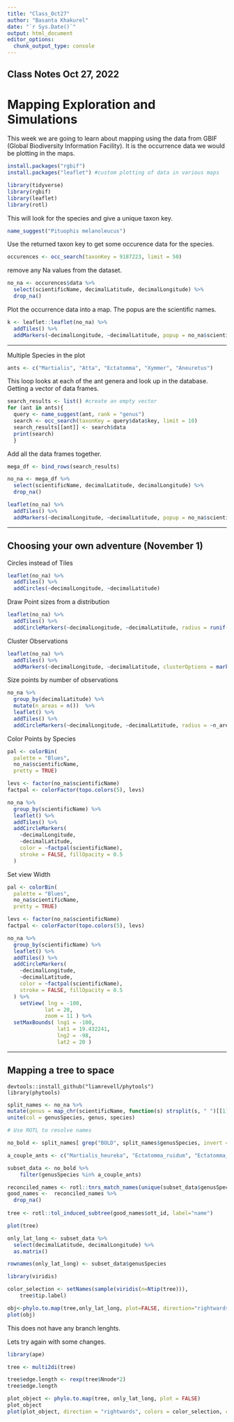 ```yaml
---
title: "Class_Oct27"
author: "Basanta Khakurel"
date: "`r Sys.Date()`"
output: html_document
editor_options: 
  chunk_output_type: console
---
```


## Class Notes Oct 27, 2022

# Mapping Exploration and Simulations

This week we are going to learn about mapping using the data from GBIF (Global Biodiversity Information Facility). It is the occurrence data we would be plotting in the maps. 

```r
install.packages("rgbif")
install.packages("leaflet") #custom plotting of data in various maps 
```

```r
library(tidyverse)
library(rgbif)
library(leaflet)
library(rotl)
```

This will look for the species and give a unique taxon key.
```r
name_suggest("Pituophis melanoleucus")
```

Use the returned taxon key to get some occurence data for the species. 
```r
occurences <- occ_search(taxonKey = 9187223, limit = 50)
```

remove any Na values from the dataset. 
```r
no_na <- occurences$data %>%
  select(scientificName, decimalLatitude, decimalLongitude) %>% 
  drop_na()
```

Plot the occurrence data into a map. The popus are the scientific names.  
```r
k <- leaflet::leaflet(no_na) %>% 
  addTiles() %>% 
  addMarkers(~decimalLongitude, ~decimalLatitude, popup = no_na$scientificName)
```

---

Multiple Species in the plot 
```r
ants <- c("Martialis", "Atta", "Ectatomma", "Xymmer", "Aneuretus")
```

This loop looks at each of the ant genera and look up in the database.  
Getting a vector of data frames. 

```r
search_results <- list() #create an empty vector
for (ant in ants){
  query <- name_suggest(ant, rank = "genus")
  search <- occ_search(taxonKey = query$data$key, limit = 10)
  search_results[[ant]] <- search$data
  print(search)
  }
```

Add all the data frames together. 

```r
mega_df <- bind_rows(search_results)
```

```r
no_na <- mega_df %>%
  select(scientificName, decimalLatitude, decimalLongitude) %>% 
  drop_na()
```

```r
leaflet(no_na) %>% 
  addTiles() %>% 
  addMarkers(~decimalLongitude, ~decimalLatitude, popup = no_na$scientificName)
```

---

## Choosing your own adventure (November 1)

Circles instead of Tiles 
```r
leaflet(no_na) %>% 
  addTiles() %>% 
  addCircles(~decimalLongitude, ~decimalLatitude)
```

Draw Point sizes from a distribution 
```r
leaflet(no_na) %>% 
  addTiles() %>% 
  addCircleMarkers(~decimalLongitude, ~decimalLatitude, radius = runif(100, 4, 10), color = c('red'))
```

Cluster Observations
```r
leaflet(no_na) %>%
  addTiles() %>% 
  addMarkers(~decimalLongitude, ~decimalLatitude, clusterOptions = markerClusterOptions())
```

Size points by number of observations
```r
no_na %>% 
  group_by(decimalLatitude) %>% 
  mutate(n_areas = n())  %>% 
  leaflet() %>%
  addTiles() %>% 
  addCircleMarkers(~decimalLongitude, ~decimalLatitude, radius = ~n_areas, color = c('red'))
```

Color Points by Species 
```r
pal <- colorBin(
  palette = "Blues",
  no_na$scientificName,
  pretty = TRUE)

levs <- factor(no_na$scientificName)
factpal <- colorFactor(topo.colors(5), levs)

no_na %>% 
  group_by(scientificName) %>% 
  leaflet() %>%
  addTiles() %>% 
  addCircleMarkers(
    ~decimalLongitude, 
    ~decimalLatitude,
    color = ~factpal(scientificName),
    stroke = FALSE, fillOpacity = 0.5
  ) 
```

Set view Width 
```r
pal <- colorBin(
  palette = "Blues",
  no_na$scientificName,
  pretty = TRUE)

levs <- factor(no_na$scientificName)
factpal <- colorFactor(topo.colors(5), levs)

no_na %>% 
  group_by(scientificName) %>% 
  leaflet() %>%
  addTiles() %>% 
  addCircleMarkers(
    ~decimalLongitude, 
    ~decimalLatitude,
    color = ~factpal(scientificName),
    stroke = FALSE, fillOpacity = 0.5
  ) %>% 
    setView( lng = -100,
            lat = 20,
            zoom = 11 ) %>%
  setMaxBounds( lng1 = -100,
                lat1 = 19.432241,
                lng2 = -98,
                lat2 = 20 )
```

***

## Mapping a tree to space 
```
devtools::install_github("liamrevell/phytools")
library(phytools)
```

```R
split_names <- no_na %>% 
mutate(genus = map_chr(scientificName, function(s) strsplit(s, " ")[[1]][1]))%>% mutate(species = map_chr(scientificName, function(s) strsplit(s, " ")[[1]][2])) %>% 
unite(col = genusSpecies, genus, species)
```


```r
# Use ROTL to resolve names

no_bold <- split_names[ grep("BOLD", split_names$genusSpecies, invert = TRUE) , ]
```

```r
a_couple_ants <- c("Martialis_heureka", "Ectatomma_ruidum", "Ectatomma_tuberculatum", "Aneuretus_simoni", "Ectatomma_opaciventre")
```

```r
subset_data <- no_bold %>% 
    filter(genusSpecies %in% a_couple_ants)
```

```r
reconciled_names <- rotl::tnrs_match_names(unique(subset_data$genusSpecies))
good_names <-  reconciled_names %>%
  drop_na()
  
tree <- rotl::tol_induced_subtree(good_names$ott_id, label="name")

plot(tree)
```

```r
only_lat_long <- subset_data %>% 
  select(decimalLatitude, decimalLongitude) %>% 
  as.matrix()

rownames(only_lat_long) <- subset_data$genusSpecies
```

```r
library(viridis)
```

```r
color_selection <- setNames(sample(viridis(n=Ntip(tree))),
    tree$tip.label)

obj<-phylo.to.map(tree,only_lat_long, plot=FALSE, direction="rightwards")
plot(obj)
```
This does not have any branch lenghts. 

Lets try again with some changes. 
```r
library(ape)
```

```r
tree <- multi2di(tree)
```

```r
tree$edge.length <- rexp(tree$Nnode*2)
tree$edge.length 
```

```r
plot_object <- phylo.to.map(tree, only_lat_long, plot = FALSE)
plot_object
plot(plot_object, direction = "rightwards", colors = color_selection, cex.points=c(0.1), lwd=c(3,1),ftype="off")
```

